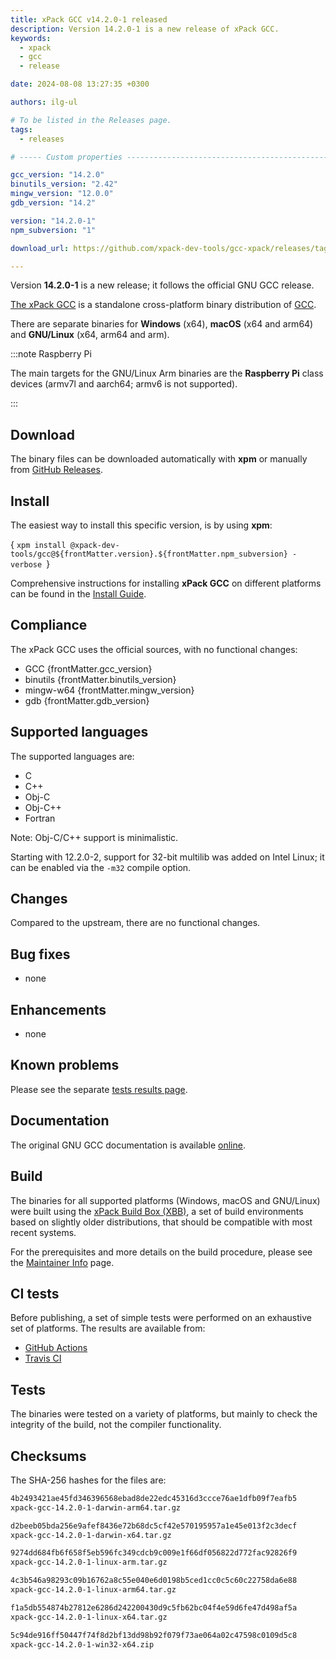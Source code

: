 ```yaml
---
title: xPack GCC v14.2.0-1 released
description: Version 14.2.0-1 is a new release of xPack GCC.
keywords:
  - xpack
  - gcc
  - release

date: 2024-08-08 13:27:35 +0300

authors: ilg-ul

# To be listed in the Releases page.
tags:
  - releases

# ----- Custom properties -----------------------------------------------------

gcc_version: "14.2.0"
binutils_version: "2.42"
mingw_version: "12.0.0"
gdb_version: "14.2"

version: "14.2.0-1"
npm_subversion: "1"

download_url: https://github.com/xpack-dev-tools/gcc-xpack/releases/tag/v14.2.0-1/

---
```




Version **14.2.0-1** is a new release; it follows the official GNU GCC release.

<!-- truncate -->

<PageMetadata title={frontMatter.seo_title} />

[The xPack GCC](https://xpack-dev-tools.github.io/gcc-xpack/)
is a standalone cross-platform binary distribution of
[GCC](https://gcc.gnu.org).

There are separate binaries for **Windows** (x64),
**macOS** (x64 and arm64)
and **GNU/Linux** (x64, arm64 and arm).

:::note Raspberry Pi

The main targets for the GNU/Linux Arm
binaries are the **Raspberry Pi** class devices (armv7l and aarch64;
armv6 is not supported).

:::

## Download

The binary files can be downloaded automatically with **xpm** or manually
from <a href={frontMatter.download_url}>GitHub Releases</a>.

<Prerequisites/>

## Install

The easiest way to install this specific version, is by using **xpm**:

<CodeBlock language="console"> {
`xpm install @xpack-dev-tools/gcc@${frontMatter.version}.${frontMatter.npm_subversion} -verbose
`} </CodeBlock>

Comprehensive instructions for installing **xPack GCC** on different platforms
can be found in the [Install Guide](/docs/install/).

## Compliance

The xPack GCC uses the official sources,
with no functional changes:

- GCC {frontMatter.gcc_version}
- binutils {frontMatter.binutils_version}
- mingw-w64 {frontMatter.mingw_version}
- gdb {frontMatter.gdb_version}

## Supported languages

The supported languages are:

- C
- C++
- Obj-C
- Obj-C++
- Fortran

Note: Obj-C/C++ support is minimalistic.

Starting with 12.2.0-2, support for 32-bit multilib was added on Intel
Linux; it can be enabled via the `-m32` compile option.

## Changes

Compared to the upstream, there are no functional changes.

## Bug fixes

- none

## Enhancements

- none

## Known problems

Please see the separate
[tests results page](/docs/tests/14.2.0-1/).

## Documentation

The original GNU GCC documentation is available
[online](https://gcc.gnu.org/onlinedocs/).

## Build

The binaries for all supported platforms
(Windows, macOS and GNU/Linux) were built using the
[xPack Build Box (XBB)](https://xpack.github.io/xbb/), a set
of build environments based on slightly older distributions, that should be
compatible with most recent systems.

For the prerequisites and more details on the build procedure, please see the
[Maintainer Info](/docs/maintainer/) page.

## CI tests

Before publishing, a set of simple tests were performed on an exhaustive
set of platforms. The results are available from:

- [GitHub Actions](https://github.com/xpack-dev-tools/gcc-xpack/actions/)
- [Travis CI](https://app.travis-ci.com/github/xpack-dev-tools/gcc-xpack/builds/)

## Tests

The binaries were tested on a variety of platforms,
but mainly to check the integrity of the
build, not the compiler functionality.

## Checksums

The SHA-256 hashes for the files are:

```txt
4b2493421ae45fd346396568ebad8de22edc45316d3ccce76ae1dfb09f7eafb5
xpack-gcc-14.2.0-1-darwin-arm64.tar.gz

d2beeb05bda256e9afef8436e72b68dc5cf42e570195957a1e45e013f2c3decf
xpack-gcc-14.2.0-1-darwin-x64.tar.gz

9274dd684fb6f658f5eb596fc349cdcb9c009e1f66df056822d772fac92826f9
xpack-gcc-14.2.0-1-linux-arm.tar.gz

4c3b546a98293c09b16762a8c55e040e6d0198b5ced1cc0c5c60c22758da6e88
xpack-gcc-14.2.0-1-linux-arm64.tar.gz

f1a5db554874b27812e6286d242200430d9c5fb62bc04f4e59d6fe47d498af5a
xpack-gcc-14.2.0-1-linux-x64.tar.gz

5c94de916ff50447f74f8d2bf13dd98b92f079f73ae064a02c47598c0109d5c8
xpack-gcc-14.2.0-1-win32-x64.zip

```

<DeprecationNotices/>

<DownloadAnalytics version={frontMatter.version}/>

